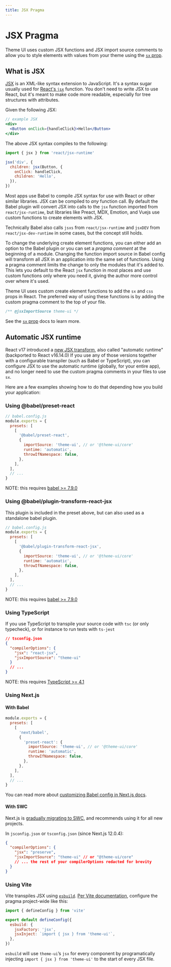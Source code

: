 ```yaml
---
title: JSX Pragma
---
```


# JSX Pragma

Theme UI uses custom JSX functions and JSX import source comments to allow you
to style elements with values from your theme using the [`sx` prop][].

## What is JSX

[JSX](https://facebook.github.io/jsx/) is an XML-like syntax extension to
JavaScript. It's a syntax sugar usually used for
[React's `jsx`](https://reactjs.org/docs/introducing-jsx.html) function. You
don't need to write JSX to use React, but it's meant to make code more readable,
especially for tree structures with attributes.

Given the following JSX:

```jsx
// example JSX
<div>
  <Button onClick={handleClick}>Hello</Button>
</div>
```

The above JSX syntax compiles to the following:

```js
import { jsx } from 'react/jsx-runtime'

jsx('div', {
  children: jsx(Button, {
    onClick: handleClick,
    children: 'Hello',
  }),
})
```

Most apps use Babel to compile JSX syntax for use with React or other similar
libraries. JSX can be compiled to _any_ function call. By default the Babel
plugin will convert JSX into calls to the `jsx` function imported from
`react/jsx-runtime`, but libraries like Preact, MDX, Emotion, and Vuejs use
custom functions to create elements with JSX.

Technically Babel also calls `jsxs` from `react/jsx-runtime` and `jsxDEV` from
`react/jsx-dev-runtime` in some cases, but the concept still holds.

To change the underlying create element functions, you can either add an option
to the Babel plugin or you can set a _pragma comment_ at the beginning of a
module. Changing the function import source in Babel config will transform all
JSX in an application into the same set of functions. Using a pragma comment
limits the change to only the modules that it's added to. This lets you default
to the React `jsx` function in most places and use custom functions only where
you need it, giving the author more control over where it's used.

Theme UI uses custom create element functions to add the `sx` and `css` props in
React. The preferred way of using these functions is by adding the custom pragma
comment to the top of your file.

```js
/** @jsxImportSource theme-ui */
```

See the [`sx` prop][] docs to learn more.

[`sx` prop]: /sx-prop

## Automatic JSX runtime

React v17 introduced a
[new JSX transform](https://reactjs.org/blog/2020/09/22/introducing-the-new-jsx-transform.html),
also called "automatic runtime" (backported to React v16.14.0) If you use any of
those versions together with a configurable transpiler (such as Babel or
TypeScript), you can configure JSX to use the automatic runtime (globally, for
your entire app), and no longer need to use the custom pragma comments in your
files to use `sx`.

Here are a few examples showing how to do that depending how you build your
application:

### Using @babel/preset-react

```js
// babel.config.js
module.exports = {
  presets: [
    [
      '@babel/preset-react',
      {
        importSource: 'theme-ui', // or '@theme-ui/core'
        runtime: 'automatic',
        throwIfNamespace: false,
      },
    ],
  ],
  // ...
}
```

NOTE: this requires
[babel >= 7.9.0](https://babeljs.io/docs/en/babel-preset-react#react-automatic-runtime)

### Using @babel/plugin-transform-react-jsx

This plugin is included in the preset above, but can also used as a standalone
babel plugin.

```js
// babel.config.js
module.exports = {
  presets: [
    [
      '@babel/plugin-transform-react-jsx',
      {
        importSource: 'theme-ui', // or '@theme-ui/core'
        runtime: 'automatic',
        throwIfNamespace: false,
      },
    ],
  ],
  // ...
}
```

NOTE: this requires
[babel >= 7.9.0](https://babeljs.io/docs/en/babel-plugin-transform-react-jsx#react-automatic-runtime)

### Using TypeScript

If you use TypeScript to transpile your source code with `tsc` (or only
typecheck), or for instance to run tests with `ts-jest`

```json
// tsconfig.json
{
  "compilerOptions": {
    "jsx": "react-jsx",
    "jsxImportSource": "theme-ui"
  }
  // ...
}
```

NOTE: this requires
[TypeScript >= 4.1](https://www.typescriptlang.org/docs/handbook/release-notes/typescript-4-1.html#react-17-jsx-factories)

### Using Next.js

#### With Babel

```js filename=babel.config.js
module.exports = {
  presets: [
    [
      'next/babel',
      {
        'preset-react': {
          importSource: 'theme-ui', // or '@theme-ui/core'
          runtime: 'automatic',
          throwIfNamespace: false,
        },
      },
    ],
  ],
  // ...
}
```

You can read more about
[customizing Babel config in Next.js docs](https://nextjs.org/docs/advanced-features/customizing-babel-config).

#### With SWC

Next.js is [gradually migrating to SWC](https://nextjs.org/docs/advanced-features/compiler#why-swc),
and recommends using it for all new projects.

In `jsconfig.json` or `tsconfig.json` (since Next.js 12.0.4):

```json
{
  "compilerOptions": {
    "jsx": "preserve",
    "jsxImportSource": "theme-ui" // or "@theme-ui/core"
    // ... the rest of your compilerOptions redacted for brevity
  }
}
```

### Using Vite

Vite transpiles JSX using [`esbuild`](https://esbuild.github.io).
[Per Vite documentation](https://vitejs.dev/guide/features.html#jsx), configure the pragma project-wide like this:

```js filename=vite.config.js
import { defineConfig } from 'vite'

export default defineConfig({
  esbuild: {
    jsxFactory: 'jsx',
    jsxInject: `import { jsx } from 'theme-ui'`,
  },
})
```

`esbuild` will use `theme-ui`’s `jsx` for every component by programatically injecting `import { jsx } from 'theme-ui'`
to the start of every JSX file.
